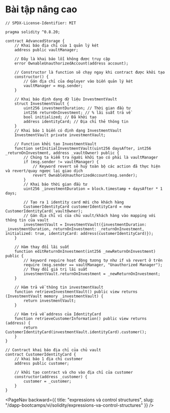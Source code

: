 
# Bài tập nâng cao

```
// SPDX-License-Identifier: MIT

pragma solidity ^0.8.20;

contract AdvancedStorage {
    // Khai báo địa chỉ của 1 quản lý két
    address public vaultManager;

    // Đây là khai báo lỗi không được truy cập
    error OwnableUnauthorizedAccount(address account);

    // Constructor là function sẽ chạy ngay khi contract được khởi tạo
    constructor() {
        // Gán địa chỉ của deployer vào biến quản lý két
        vaultManager = msg.sender;
    }

    // Khai báo định dạng dữ liệu InvestmentVault
    struct InvestmentVault {
        uint256 investmentDuration; // Thời gian đầu tư
        int256 returnOnInvestment; // % lãi suất trả về
        bool initialized; // Đã khởi tạo
        address identityCard; // Địa chỉ thẻ thông tin
    }
    // Khai báo 1 biến có định dạng InvestmentVault
    InvestmentVault private investmentVault;

    // Function khởi tạo InvestmentVault
    function setInitialInvestmentVault(uint256 daysAfter, int256 _returnOnInvestment, address _vaultOwner) public {
        // Chúng ta kiểm tra người khởi tạo có phải là vaultManager
        if (msg.sender != vaultManager) {
            // Keyword revert sẽ huỷ toàn bộ các action đã thực hiện và revert/quay ngược lại giao dịch
            revert OwnableUnauthorizedAccount(msg.sender);
        }
        // Khai báo thời gian đầu tư
        uint256 _investmentDuration = block.timestamp + daysAfter * 1 days;

        // Tạo ra 1 identity card mới cho khách hàng
        CustomerIdentityCard customerIdentityCard = new CustomerIdentityCard(_vaultOwner);
        // Gán địa chỉ ví của chủ vault/khách hàng vào mapping với thông tin của vault
        investmentVault = InvestmentVault({investmentDuration: _investmentDuration, returnOnInvestment: _returnOnInvestment, initialized: true, identityCard: address(customerIdentityCard)});
    }

    // Hàm thay đổi lãi suất
    function editReturnOnInvestment(int256 _newReturnOnInvestment) public {
        // keyword require hoạt động tương tự như if và revert ở trên
        require (msg.sender == vaultManager, "Unauthorized Manager");
        // Thay đổi giá trị lãi suất
        investmentVault.returnOnInvestment = _newReturnOnInvestment;
    }

    // Hàm trả về thông tin investmentVault
    function retrieveInvestmentVault() public view returns (InvestmentVault memory _investmentVault) {
        return investmentVault;
    }

    // Hàm trả về address của IdentityCard
    function retrieveCustomerInformation() public view returns (address) {
        return CustomerIdentityCard(investmentVault.identityCard).customer();
    }
}

// Contract khai báo địa chỉ của chủ vault
contract CustomerIdentityCard {
    // khai báo 1 địa chỉ customer
    address public customer;

    // khởi tạo contract và cho vào địa chỉ của customer
    constructor(address _customer) {
        customer = _customer;
    }
}
```

<PageNav 
    backward={{
        title: "expressions và control structures", 
        slug: "/dapp-bootcamps/vi/solidity/expressions-va-control-structures" 
    }}
/>